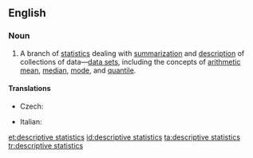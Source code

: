 ==English==
{{wikipedia}}

===Noun===
{{en-noun|head=[[descriptive]] [[statistics]]|-}}

# {{context|statistics|lang=en}} A branch of [[statistics]] dealing with [[summarization]] and [[description]] of collections of data—[[data set]]s, including the concepts of [[arithmetic mean]], [[median]], [[mode]], and [[quantile]].

====Translations====
{{trans-top|branch of statistics}}
* Czech: {{t-|cs|popisná statistika|f}}
{{trans-mid}}
* Italian: {{t-|it|statistica descrittiva|f}}
{{trans-bottom}}

[[et:descriptive statistics]]
[[id:descriptive statistics]]
[[ta:descriptive statistics]]
[[tr:descriptive statistics]]